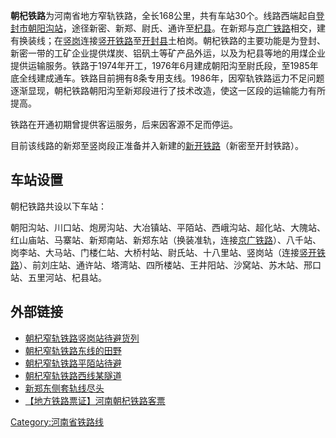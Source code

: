 {{Infobox rail system-route
|rail_name=朝杞铁路
|other_name=
|system_length=168 km
|length_in_operation=
|total_length=
|tracklength=
|name_bgcolor=
|min_width=
|box_width=
|style=
|banner_color=blue
|sec_banner_color=
|third_banner_color=
|logo_filename=
|logo_width=
|logo_bgcolor=
|logo_alt=
|logo_note=
|image=
|imagesize=
|caption=
|code_name=
|locale={{PRC}}[[河南省|河南省]]
|service_type=[[货物列车|货运铁路]]
|status=
|network=
|stations=30
|start=[[朝阳沟站|朝阳沟站]]、[[杞县站|杞县站]]
|lines=
|main_route=
|secondary_route=
|branch_route=
|standard=地方铁路
|character=
|other_systems=
|main_stations=[[朝阳沟站|朝阳沟站]]、[[超化站|超化站]]、[[新郑东站|新郑东站]]、[[尉氏站|尉氏站]]、[[竖岗站|竖岗站]]、[[通许站|通许站]]、[[杞县站|杞县站]]
|constructor=
|track=1（[[单线铁路|单线铁路]]）
|average_station_distance=
|max_speed=30 km/h
|orbital_plane=
|track_gauge=762 mm（[[窄轨|窄轨]]）
|distance_between_mainlines=
|min_radius=
|max_grade=
|elevation=
|control=
|block_signal=未知
|engine=
|electrified=未知
|rollingstock=
|fleet_size=
|begin_operation=1976年
|end_operation=
|operation_note=
|open_operation=
|time_first=
|time_last=
|ridership=
|owner=
|operator=[[河南省地方铁路总公司|河南省地方铁路总公司]]新郑分局
|franchise=
|hq=
|key_person=
|website=
|route_map={{bs-map|inline=1|map=
ENDEa
BST~~ ~~[[朝阳沟站|朝阳沟站]]
BST~~ ~~[[川口站_(河南省)|川口站]]
BST~~ ~~[[炮房沟站|炮房沟站]]
BST~~ ~~[[大冶镇站|大冶镇站]]
BST~~ ~~[[平陌站|平陌站]]
BST~~ ~~[[西峨沟站|西峨沟站]]
BST~~ ~~[[超化站|超化站]]
BST~~ ~~[[大隗站|大隗站]]
BST~~ ~~[[红山庙站|红山庙站]]
BST~~ ~~[[马寨站_(河南省)|马寨站]]
BST~~ ~~[[新郑南站|新郑南站]]
BST~~ ~~[[新郑东站|新郑东站]]
\ABZgl\CONTfq~~ ~~ ~~{{RoutemapRoute|Licon=r|[[京广铁路|京广铁路]]}}~~换装准轨
BST~~ ~~[[八千站|八千站]]
BST~~ ~~[[岗李站|岗李站]]
BST~~ ~~[[大马站_(河南省)|大马站]]
BST~~ ~~[[门楼仁站|门楼仁站]]
BST~~ ~~[[大桥村站|大桥村站]]
BST~~ ~~[[尉氏站|尉氏站]]
BST~~ ~~[[十八里站|十八里站]]
BST~~ ~~[[竖岗站|竖岗站]]
\ABZgl\CONTfq~~ ~~ ~~{{RoutemapRoute|Licon=r|[[竖开铁路|竖开铁路]]往[[土柏岗站|土柏岗站]]方向}}
BST~~ ~~[[前刘庄站|前刘庄站]]
BST~~ ~~[[通许站|通许站]]
BST~~ ~~[[塔湾站|塔湾站]]
BST~~ ~~[[四所楼站|四所楼站]]
BST~~ ~~[[王井阳站|王井阳站]]
BST~~ ~~[[沙窝站|沙窝站]]
BST~~ ~~[[苏木站|苏木站]]
BST~~ ~~[[邢口站|邢口站]]
BST~~ ~~[[五里河站_(河南省)|五里河站]]
BST~~ ~~[[杞县站|杞县站]]
ENDEe
}}
}}
'''朝杞铁路'''为河南省地方窄轨铁路，全长168公里，共有车站30个。线路西端起自[[登封市|登封市]][[朝阳沟站|朝阳沟站]]，途径新密、新郑、尉氏、通许至[[杞县|杞县]]。在新郑与[[京广铁路|京广铁路]]相交，建有换装线；在[[竖岗镇|竖岗]]连接[[竖开铁路|竖开铁路]]至[[开封县|开封县]]土柏岗。朝杞铁路的主要功能是为登封、新密一带的工矿企业提供煤炭、铝矾土等矿产品外运，以及为杞县等地的用煤企业提供运输服务。铁路于1974年开工，1976年6月建成朝阳沟至尉氏段，至1985年底全线建成通车。铁路目前拥有8条专用支线。1986年，因窄轨铁路运力不足问题逐渐显现，朝杞铁路朝阳沟至新郑段进行了技术改造，使这一区段的运输能力有所提高。

铁路在开通初期曾提供客运服务，后来因客源不足而停运。

目前该线路的新郑至竖岗段正准备并入新建的[[新开铁路|新开铁路]]（新密至开封铁路）。

==车站设置==
朝杞铁路共设以下车站：

朝阳沟站、川口站、炮房沟站、大冶镇站、平陌站、西峨沟站、超化站、大隗站、红山庙站、马寨站、新郑南站、新郑东站（换装准轨，连接[[京广铁路|京广铁路]]）、八千站、岗李站、大马站、门楼仁站、大桥村站、尉氏站、十八里站、竖岗站（连接[[竖开铁路|竖开铁路]]）、前刘庄站、通许站、塔湾站、四所楼站、王井阳站、沙窝站、苏木站、邢口站、五里河站、杞县站。

==外部链接==
*[http://v.youku.com/v_show/id_XMTAzMjQ1NjIw.html 朝杞窄轨铁路竖岗站待避货列] {{Wayback|url=http://v.youku.com/v_show/id_XMTAzMjQ1NjIw.html |date=20190528015336 }}
*[http://v.youku.com/v_show/id_XMTA0MDYyNzA4.html 朝杞窄轨铁路东线的田野] {{Wayback|url=http://v.youku.com/v_show/id_XMTA0MDYyNzA4.html |date=20190706140132 }}
*[http://v.youku.com/v_show/id_XMTA0NzE5MTY0.html 朝杞窄轨铁路平陌站待避] {{Wayback|url=http://v.youku.com/v_show/id_XMTA0NzE5MTY0.html |date=20190711115604 }}
*[http://v.youku.com/v_show/id_XMTA0MzA2MDc2.html 朝杞窄轨铁路西线某隧道] {{Wayback|url=http://v.youku.com/v_show/id_XMTA0MzA2MDc2.html |date=20190714044557 }}
*[http://v.youku.com/v_show/id_XMTA0NzQwMzYw.html 新郑东侧套轨线尽头] {{Wayback|url=http://v.youku.com/v_show/id_XMTA0NzQwMzYw.html |date=20190716124127 }}
*[http://blog.sina.com.cn/s/blog_623aa85901011pgv.html 【地方铁路票证】河南朝杞铁路客票] {{Wayback|url=http://blog.sina.com.cn/s/blog_623aa85901011pgv.html |date=20140202145328 }}

{{河南铁路线}}
{{中国铁路}}
[[Category:河南省铁路线|Category:河南省铁路线]]